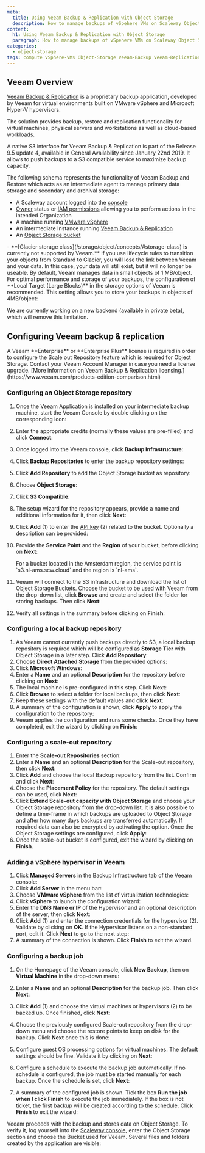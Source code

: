 ```yaml
---
meta:
  title: Using Veeam Backup & Replication with Object Storage
  description: How to manage backups of vSpehere VMs on Scaleway Object Storage with Veeam Backup & Replication
content:
  h1: Using Veeam Backup & Replication with Object Storage
  paragraph: How to manage backups of vSpehere VMs on Scaleway Object Storage with Veeam Backup & Replication
categories: 
  - object-storage
tags: compute vSphere-VMs Object-Storage Veeam-Backup Veeam-Replication backups
---
```


## Veeam Overview

[Veeam Backup & Replication](https://www.veeam.com/vm-backup-recovery-replication-software.html) is a proprietary backup application, developed by Veeam for virtual environments built on VMware vSphere and Microsoft Hyper-V hypervisors.

The solution provides backup, restore and replication functionality for virtual machines, physical servers and workstations as well as cloud-based workloads.

A native S3 interface for Veeam Backup & Replication is part of the Release 9.5 update 4, available in General Availability since January 22nd 2019. It allows to push backups to a S3 compatible service to maximize backup capacity.

The following schema represents the functionality of Veeam Backup and Restore which acts as an intermediate agent to manage primary data storage and secondary and archival storage:

<Lightbox src="scaleway_schema_veeam.webp" alt="" />

<Macro id="requirements" />

- A Scaleway account logged into the [console](https://console.scaleway.com)
- [Owner](/identity-and-access-management/iam/concepts/#owner) status or [IAM permissions](/identity-and-access-management/iam/concepts/#permission) allowing you to perform actions in the intended Organization
- A machine running [VMware vSphere](https://www.vmware.com/products/vsphere.html)
- An intermediate Instance running [Veeam Backup & Replication](https://www.veeam.com/vm-backup-recovery-replication-software.html)
- An [Object Storage bucket](/storage/object/how-to/create-a-bucket/)

<Message type="important">
  - **[Glacier storage class](/storage/object/concepts/#storage-class) is currently not supported by Veeam.**
  If you use lifecycle rules to transition your objects from Standard to Glacier, you will lose the link between Veeam and your data. 
  In this case, your data will still exist, but it will no longer be useable. 
</Message>

<Message type="tip">
  By default, Veeam manages data in small objects of 1 MB/object. For optimal performance and storage of your backups, the configuration of **Local Target (Large Blocks)** in the storage options of Veeam is recommended. This setting allows you to store your backups in objects of 4MB/object:

  <Lightbox src="scaleway-veeam-target.webp" width="120" alt="" />

  We are currently working on a new backend (available in private beta), which will remove this limitation.
</Message>

## Configuring Veeam backup & replication

<Message type="important">
  A Veeam **Enterprise** or **Enterprise Plus** license is required in order to configure the Scale out Repository feature which is required for Object Storage. Contact your Veeam Account Manager in case you need a license upgrade. [More information on Veeam Backup & Replication licensing.](https://www.veeam.com/products-edition-comparison.html)
</Message>

### Configuring an Object Storage repository

1. Once the Veeam Application is installed on your intermediate backup machine, start the Veeam Console by double clicking on the corresponding icon:
    <Lightbox src="scaleway-veeam-01.webp" alt="" />
2. Enter the appropriate credits (normally these values are pre-filled) and click **Connect**:
    <Lightbox src="scaleway-veeam-02.webp" alt="" />
3. Once logged into the Veeam console, click **Backup Infrastructure**:
    <Lightbox src="scaleway-veeam-backup-infrastructure.webp" alt="" />
4. Click **Backup Repositories** to enter the backup repository settings:
    <Lightbox src="scaleway-veeam-03.webp" alt="" />
5. Click **Add Repository** to add the Object Storage bucket as repository:
    <Lightbox src="scaleway-veeam-04.webp" alt="" />
6. Choose **Object Storage**:
    <Lightbox src="scaleway-veeam-05.webp" alt="" />
7. Click **S3 Compatible**:
    <Lightbox src="scaleway-veeam-06.webp" alt="" />
8. The setup wizard for the repository appears, provide a name and additional information for it, then click **Next**:
    <Lightbox src="scaleway-veeam-07.webp" alt="" />
9. Click **Add** (1) to enter the [API key](/identity-and-access-management/iam/how-to/create-api-keys/) (2) related to the bucket. Optionally a description can be provided:
    <Lightbox src="scaleway-veeam-08.webp" alt="" />
10. Provide the **Service Point** and the **Region** of your bucket, before clicking on **Next**:
    <Lightbox src="scaleway-veeam-09.webp" alt="" />

    <Message type="note">
      For a bucket located in the Amsterdam region, the service point is `s3.nl-ams.scw.cloud` and the region is `nl-ams`.
    </Message>
11. Veeam will connect to the S3 infrastructure and download the list of Object Storage Buckets. Choose the bucket to be used with Veeam from the drop-down list, click **Browse** and create and select the folder for storing backups. Then click **Next**:
    <Lightbox src="scaleway-veeam-10.webp" alt="" />

    <Lightbox src="scaleway-veeam-11.webp" alt="" />
12. Verify all settings in the summary before clicking on **Finish**:
    <Lightbox src="scaleway-veeam-12.webp" alt="" />

### Configuring a local backup repository

1. As Veeam cannot currently push backups directly to S3, a local backup repository is required which will be configured as **Storage Tier** with Object Storage in a later step. Click **Add Repository**:
    <Lightbox src="scaleway-veeam-04.webp" alt="" />
2. Choose **Direct Attached Storage** from the provided options:
    <Lightbox src="scaleway-veeam-13.webp" alt="" />
3. Click **Microsoft Windows**:
    <Lightbox src="scaleway-veeam-14.webp" alt="" />
4. Enter a **Name** and an optional **Description** for the repository before clicking on **Next**:
    <Lightbox src="scaleway-veeam-15.webp" alt="" />
5. The local machine is pre-configured in this step. Click **Next**:
    <Lightbox src="scaleway-veeam-16.webp" alt="" />
6. Click **Browse** to select a folder for local backups, then click **Next**:
    <Lightbox src="scaleway-veeam-17.webp" alt="" />
7. Keep these settings with the default values and click **Next**:
    <Lightbox src="scaleway-veeam-18.webp" alt="" />
8. A summary of the configuration is shown, click **Apply** to apply the configuration to the repository:
    <Lightbox src="scaleway-veeam-19.webp" alt="" />
9. Veeam applies the configuration and runs some checks. Once they have completed, exit the wizard by clicking on **Finish**:
    <Lightbox src="scaleway-veeam-20.webp" alt="" />

### Configuring a scale-out repository

1. Enter the **Scale-out Repositories** section:
    <Lightbox src="scaleway-veeam-21.webp" alt="" />
2. Enter a **Name** and an optional **Description** for the Scale-out repository, then click **Next**:
    <Lightbox src="scaleway-veeam-22.webp" alt="" />
3. Click **Add** and choose the local Backup repository from the list. Confirm and click **Next**:
    <Lightbox src="scaleway-veeam-23.webp" alt="" />
4. Choose the **Placement Policy** for the repository. The default settings can be used, click **Next**:
    <Lightbox src="scaleway-veeam-24.webp" alt="" />
5. Click **Extend Scale-out capacity with Object Storage** and choose your Object Storage repository from the drop-down list. It is also possible to define a time-frame in which backups are uploaded to Object Storage and after how many days backups are transferred automatically. If required data can also be encrypted by activating the option. Once the Object Storage settings are configured, click **Apply**:
    <Lightbox src="scaleway-veeam-25.webp" alt="" />
6. Once the scale-out bucket is configured, exit the wizard by clicking on **Finish**.
    <Lightbox src="scaleway-veeam-26.webp" alt="" />

### Adding a vSphere hypervisor in Veeam

1. Click **Managed Servers** in the Backup Infrastructure tab of the Veeam console:
    <Lightbox src="scaleway-veeam-27.webp" alt="" />
2. Click **Add Server** in the menu bar:
    <Lightbox src="scaleway-veeam-28.webp" alt="" />
3. Choose **VMware vSphere** from the list of virtualization technologies:
    <Lightbox src="scaleway-veeam-29.webp" alt="" />
4. Click **vSphere** to launch the configuration wizard:
    <Lightbox src="scaleway-veeam-30.webp" alt="" />
5. Enter the **DNS Name or IP** of the Hypervisor and an optional description of the server, then click **Next**:
    <Lightbox src="scaleway-veeam-31.webp" alt="" />
6. Click **Add** (1) and enter the connection credentials for the hypervisor (2). Validate by clicking on **OK**. If the Hypervisor listens on a non-standard port, edit it. Click **Next** to go to the next step:
    <Lightbox src="scaleway-veeam-32.webp" alt="" />
7. A summary of the connection is shown. Click **Finish** to exit the wizard.

### Configuring a backup job

1. On the Homepage of the Veeam console, click **New Backup**, then on **Virtual Machine** in the drop-down menu:
    <Lightbox src="scaleway-veeam-33.webp" alt="" />

    <Lightbox src="scaleway-veeam-34.webp" alt="" />
2. Enter a **Name** and an optional **Description** for the backup job. Then click **Next**:
    <Lightbox src="scaleway-veeam-35.webp" alt="" />
3. Click **Add** (1) and choose the virtual machines or hypervisors (2) to be backed up. Once finished, click **Next**:
    <Lightbox src="scaleway-veeam-36.webp" alt="" />
4. Choose the previously configured Scale-out repository from the drop-down menu and choose the restore points to keep on disk for the backup. Click **Next** once this is done:
    <Lightbox src="scaleway-veeam-37.webp" alt="" />
5. Configure guest OS processing options for virtual machines. The default settings should be fine. Validate it by clicking on **Next**:
    <Lightbox src="scaleway-veeam-38.webp" alt="" />
6. Configure a schedule to execute the backup job automatically. If no schedule is configured, the job must be started manually for each backup. Once the schedule is set, click **Next**:
    <Lightbox src="scaleway-veeam-39.webp" alt="" />
7. A summary of the configured job is shown. Tick the box **Run the job when I click Finish** to execute the job immediately. If the box is not ticket, the first backup will be created according to the schedule. Click **Finish** to exit the wizard:
    <Lightbox src="scaleway-veeam-40.webp" alt="" />

Veeam proceeds with the backup and stores data on Object Storage. To verify it, log yourself into the [Scaleway console](https://console.scaleway.com), enter the Object Storage section and choose the Bucket used for Veeam. Several files and folders created by the application are visible:

<Lightbox src="scaleway-veeam-backup-files.webp" alt="" />